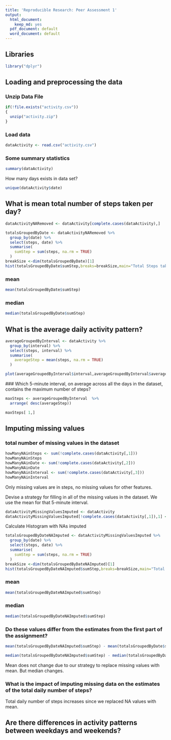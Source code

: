 ```yaml
---
title: 'Reproducible Research: Peer Assessment 1'
output:
  html_document:
    keep_md: yes
  pdf_document: default
  word_document: default
---
```


## Libraries 
```r
library("dplyr")
```




## Loading and preprocessing the data
### Unzip Data File
```r
if(!file.exists("activity.csv"))
{
  unzip("activity.zip")
}
```
### Load data
```r
dataActivity <- read.csv("activity.csv")
```


### Some summary statistics
```r
summary(dataActivity)
```

How many days exists in data set?

```r
unique(dataActivity$date)
```




## What is mean total number of steps taken per day?


```r
dataActivityNARemoved <- dataActivity[complete.cases(dataActivity),]

totalsGroupedByDate <- dataActivityNARemoved %>%
  group_by(date) %>%
  select(steps, date) %>%
  summarise(
    sumStep = sum(steps, na.rm = TRUE)
  ) 
breakSize <-dim(totalsGroupedByDate)[1]
hist(totalsGroupedByDate$sumStep,breaks=breakSize,main="Total Steps taken each day",ylab="totalSteps",xlab="date")
```

### mean 
```r
mean(totalsGroupedByDate$sumStep)
```

### median 

```r
median(totalsGroupedByDate$sumStep)
```



## What is the average daily activity pattern?
```r
averageGroupedByInterval <- dataActivity %>%
  group_by(interval) %>%
  select(steps, interval) %>%
  summarise(
    averageStep = mean(steps, na.rm = TRUE)
  ) 

plot(averageGroupedByInterval$interval,averageGroupedByInterval$averageStep,type="l",xlab="intervals",ylab="average steps for every day",main="average number of steps taken each 5 minute interval")

```
### Which 5-minute interval, on average across all the days in the dataset, contains the maximum number of steps?
```r
maxSteps <- averageGroupedByInterval  %>%
  arrange( desc(averageStep)) 

maxSteps[ 1,]
```

## Imputing missing values

### total number of missing values in the dataset 

```r
howManyNAinSteps <- sum(!complete.cases(dataActivity[,1]))
howManyNAinSteps
howManyNAinDate <- sum(!complete.cases(dataActivity[,2]))
howManyNAinDate
howManyNAinInterval <- sum(!complete.cases(dataActivity[,3]))
howManyNAinInterval
```

Only missing values are in steps, no missing values for other features.

Devise a strategy for filling in all of the missing values in the dataset.
We use the mean for that 5-minute interval.

```r
dataActivityMissingValuesImputed <- dataActivity
dataActivityMissingValuesImputed[!complete.cases(dataActivity[,1]),1] <- averageGroupedByInterval[averageGroupedByInterval[,1] == dataActivity[!complete.cases(dataActivity[,1]),3],2]$averageStep

```

Calculate Histogram with NAs imputed

```r

totalsGroupedByDateNAImputed <- dataActivityMissingValuesImputed %>%
  group_by(date) %>%
  select(steps, date) %>%
  summarise(
    sumStep = sum(steps, na.rm = TRUE)
  ) 
breakSize <-dim(totalsGroupedByDateNAImputed)[1]
hist(totalsGroupedByDateNAImputed$sumStep,breaks=breakSize,main="Total Steps taken each day",ylab="totalSteps",xlab="date")

```

### mean 
```r
mean(totalsGroupedByDateNAImputed$sumStep)
```

### median 

```r
median(totalsGroupedByDateNAImputed$sumStep)
```

### Do these values differ from the estimates from the first part of the assignment? 

```r
mean(totalsGroupedByDateNAImputed$sumStep) - mean(totalsGroupedByDate$sumStep)

median(totalsGroupedByDateNAImputed$sumStep) - median(totalsGroupedByDate$sumStep)

```
Mean does not change due to our strategy to replace missing values with mean.
But median changes.

### What is the impact of imputing missing data on the estimates of the total daily number of steps?

Total daily number of steps increases since we replaced NA values with mean.






## Are there differences in activity patterns between weekdays and weekends?
